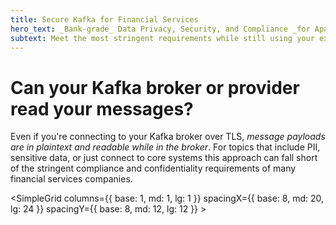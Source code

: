 ```yaml
---
title: Secure Kafka for Financial Services
hero_text: _Bank-grade_ Data Privacy, Security, and Compliance _for Apache Kafka_
subtext: Meet the most stringent requirements while still using your existing Kafka system... within minutes!
---
```


# Can your Kafka broker or provider read your messages? 


Even if you're connecting to your Kafka broker over TLS, _message payloads are 
in plaintext and readable while in the broker_. For topics that include PII, 
sensitive data, or just connect to core systems this approach can fall short
of the stringent compliance and confidentiality requirements of many financial 
services companies.

<SimpleGrid
    columns={{ base: 1, md: 1, lg: 1 }}
    spacingX={{ base: 8, md: 20, lg: 24 }}
    spacingY={{ base: 8, md: 12, lg: 12 }}
    >
    <Feature key="keys" icon="fingerprint" title="Unique keys per identity" text="Each consumer and producer generates its own cryptographic keys, and is issued its own unique credentials. They then use these to establish a mutually trusted secure channel between each other. By removing the dependency on a third-party service to store or distribute keys you're able to reduce your vulnerability surface area and eliminate single points of failure.
"/>
    <Feature key="keys" icon="shieldcheck" title="Tamper-proof data transfer" text="By pushing control of keys to the edges of the system, where authenticated encryption and decryption occurs, no other parties in the supply-chain are able to modify the data in transit. You can be assured that the data you receive at the consumer is exactly what was sent by your producers. You can also be assured that only authorised producers can write to a topic ensuring that the data in your topic is highly trustworthy. "/>
    <Feature key="keys" icon="clock" title="Reduced exposure window" text="Ockam secure channels regularly rotate authentication keys and session secrets. This approach means that if one of those session secrets was exposed your total data exposure window is limited to the small duration that secret was in use. Rotating authentication keys means that even when the identity keys of a producer are compromised - no historical data is compromised. You can selectively remove the compromised producer and its data. With centralised shared key distribution approaches there is the risk that all current and historical data can’t be trusted after a breach because it may have been tampered with or stolen. Ockam's approach eliminates the risk of compromised historical data and minimises the risk to future data using automatically rotating keys."/>        
</SimpleGrid>



